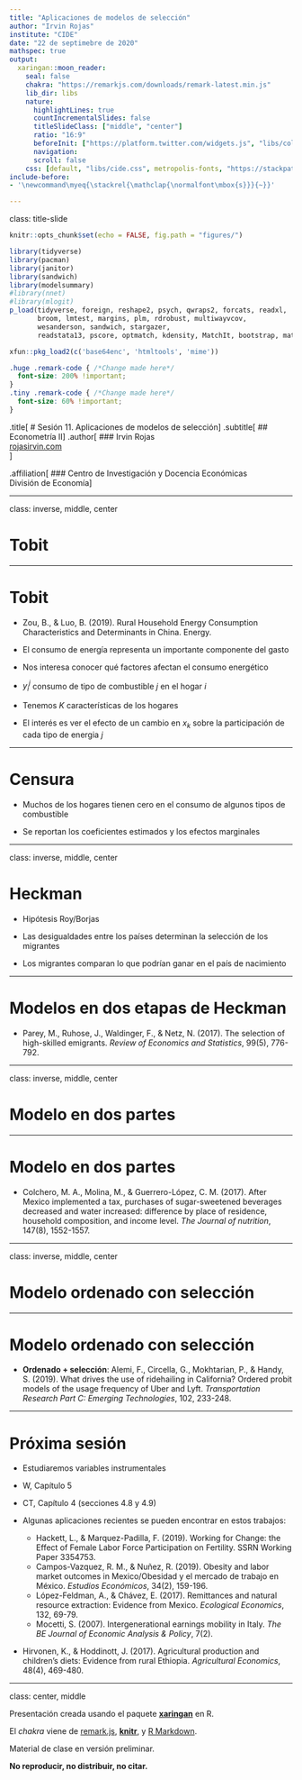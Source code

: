 ```yaml
---
title: "Aplicaciones de modelos de selección"
author: "Irvin Rojas"
institute: "CIDE"
date: "22 de septimebre de 2020"
mathspec: true
output:
  xaringan::moon_reader:
    seal: false
    chakra: "https://remarkjs.com/downloads/remark-latest.min.js"
    lib_dir: libs
    nature:
      highlightLines: true
      countIncrementalSlides: false
      titleSlideClass: ["middle", "center"]
      ratio: "16:9"
      beforeInit: ["https://platform.twitter.com/widgets.js", "libs/cols_macro.js"]
      navigation:
      scroll: false
    css: [default, "libs/cide.css", metropolis-fonts, "https://stackpath.bootstrapcdn.com/bootstrap/4.3.1/css/bootstrap-grid.min.css", "https://use.fontawesome.com/releases/v5.7.2/css/all.css", "https://cdn.rawgit.com/jpswalsh/academicons/master/css/academicons.min.css"]
include-before:
- '\newcommand\myeq{\stackrel{\mathclap{\normalfont\mbox{s}}}{~}}'

---
```

class: title-slide

```r
knitr::opts_chunk$set(echo = FALSE, fig.path = "figures/")

library(tidyverse)
library(pacman)
library(janitor)
library(sandwich)
library(modelsummary)
#library(nnet)
#library(mlogit)
p_load(tidyverse, foreign, reshape2, psych, qwraps2, forcats, readxl, 
       broom, lmtest, margins, plm, rdrobust, multiwayvcov,
       wesanderson, sandwich, stargazer,
       readstata13, pscore, optmatch, kdensity, MatchIt, bootstrap, matlib, dplyr)

xfun::pkg_load2(c('base64enc', 'htmltools', 'mime'))

```

```css
.huge .remark-code { /*Change made here*/
  font-size: 200% !important;
}
.tiny .remark-code { /*Change made here*/
  font-size: 60% !important;
}

```


.title[
# Sesión 11. Aplicaciones de modelos de selección
]
.subtitle[
## Econometría II
]
.author[
### Irvin Rojas <br> [rojasirvin.com](https://www.rojasirvin.com/) <br> [<i class="fab fa-github"></i>](https://github.com/rojasirvin) [<i class="fab fa-twitter"></i>](https://twitter.com/RojasIrvin) [<i class="ai ai-google-scholar"></i>](https://scholar.google.com/citations?user=FUwdSTMAAAAJ&hl=en)
]

.affiliation[
### Centro de Investigación y Docencia Económicas <br> División de Economía
]

---

class: inverse, middle, center

# Tobit

---

# Tobit

- Zou, B., & Luo, B. (2019). Rural Household Energy Consumption Characteristics and Determinants in China. Energy.

- El consumo de energía representa un importante componente del gasto

- Nos interesa conocer qué factores afectan el consumo energético

- $y_i^j$ consumo de tipo de combustible $j$ en el hogar $i$

- Tenemos $K$ características de los hogares

- El interés es ver el efecto de un cambio en $x_{k}$ sobre la participación de cada tipo de energia $j$

---

# Censura

- Muchos de los hogares tienen cero en el consumo de algunos tipos de combustible

- Se reportan los coeficientes estimados y los efectos marginales


---

class: inverse, middle, center

# Heckman

- Hipótesis Roy/Borjas

- Las desigualdades entre los países determinan la selección de los migrantes

- Los migrantes comparan lo que podrían ganar en el país de nacimiento

---

# Modelos en dos etapas de Heckman

- Parey, M., Ruhose, J., Waldinger, F., & Netz, N. (2017). The selection of high-skilled emigrants. *Review of Economics and Statistics*, 99(5), 776-792.

---

class: inverse, middle, center

# Modelo en dos partes

---

# Modelo en dos partes

- Colchero, M. A., Molina, M., & Guerrero-López, C. M. (2017). After Mexico implemented a tax, purchases of sugar-sweetened beverages decreased and water increased: difference by place of residence, household composition, and income level. *The Journal of nutrition*, 147(8), 1552-1557.

---

class: inverse, middle, center

# Modelo ordenado con selección

---

# Modelo ordenado con selección

- **Ordenado + selección**: Alemi, F., Circella, G., Mokhtarian, P., & Handy, S. (2019). What drives the use of ridehailing in California? Ordered probit models of the usage frequency of Uber and Lyft. *Transportation Research Part C: Emerging Technologies*, 102, 233-248.


---

# Próxima sesión

- Estudiaremos variables instrumentales

- W, Capítulo 5

- CT, Capítulo 4 (secciones 4.8 y 4.9)

- Algunas aplicaciones recientes se pueden encontrar en estos trabajos:

  - Hackett, L., & Marquez-Padilla, F. (2019). Working for Change: the Effect of Female Labor Force Participation on Fertility. SSRN Working Paper 3354753.
  - Campos-Vazquez, R. M., & Nuñez, R. (2019). Obesity and labor market outcomes in Mexico/Obesidad y el mercado de trabajo en México. *Estudios Económicos*, 34(2), 159-196.
  - López-Feldman, A., & Chávez, E. (2017). Remittances and natural resource extraction: Evidence from Mexico. *Ecological Economics*, 132, 69-79.
  - Mocetti, S. (2007). Intergenerational earnings mobility in Italy. *The BE Journal of Economic Analysis & Policy*, 7(2).  
 - Hirvonen, K., & Hoddinott, J. (2017). Agricultural production and children's diets: Evidence from rural Ethiopia. *Agricultural Economics*, 48(4), 469-480.


---

class: center, middle

Presentación creada usando el paquete [**xaringan**](https://github.com/yihui/xaringan) en R.

El *chakra* viene de [remark.js](https://remarkjs.com), [**knitr**](http://yihui.org/knitr), y [R Markdown](https://rmarkdown.rstudio.com).

Material de clase en versión preliminar.

**No reproducir, no distribuir, no citar.**
